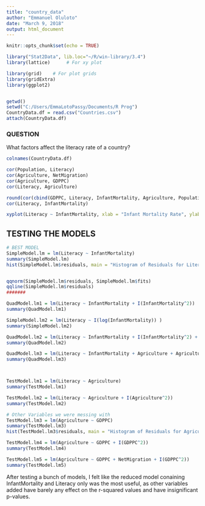 ```yaml
---
title: "country_data"
author: "Emmanuel Oluloto"
date: "March 9, 2018"
output: html_document
---
```


```r
knitr::opts_chunk$set(echo = TRUE)

library("Stat2Data", lib.loc="~/R/win-library/3.4")
library(lattice)      # For xy plot

library(grid)    # For plot grids
library(gridExtra)
library(ggplot2)


getwd()
setwd("C:/Users/EmmaLotoPassy/Documents/R Prog")
CountryData.df = read.csv("Countries.csv")
attach(CountryData.df)
```


### QUESTION
  What factors affect the literacy rate of a country?

```r
colnames(CountryData.df)

cor(Population, Literacy)
cor(Agriculture, NetMigration)
cor(Agriculture, GDPPC)
cor(Literacy, Agriculture)

round(cor(cbind(GDPPC, Literacy, InfantMortality, Agriculture, Population, NetMigration)), 3)
cor(Literacy, InfantMortality)

xyplot(Literacy ~ InfantMortality, xlab = "Infant Mortality Rate", ylab = "Literacy Rate",  type=c("p", "r"))

```


## TESTING THE MODELS

```r
# BEST MODEL
SimpleModel.lm = lm(Literacy ~ InfantMortality) 
summary(SimpleModel.lm)
hist(SimpleModel.lm$residuals, main = "Histogram of Residuals for Literacy ~ InfantMortality")


qqnorm(SimpleModel.lm$residuals, SimpleModel.lm$fits)
qqline(SimpleModel.lm$residuals)
#######

QuadModel.lm1 = lm(Literacy ~ InfantMortality + I(InfantMortality^2))
summary(QuadModel.lm1)

SimpleModel.lm2 = lm(Literacy ~ I(log(InfantMortality)) )
summary(SimpleModel.lm2)

QuadModel.lm2 = lm(Literacy ~ InfantMortality + I(InfantMortality^2) + Agriculture + I(Agriculture^2) + Agriculture:InfantMortality)
summary(QuadModel.lm2)

QuadModel.lm3 = lm(Literacy ~ InfantMortality + Agriculture + Agriculture:InfantMortality)
summary(QuadModel.lm3)



TestModel.lm1 = lm(Literacy ~ Agriculture)
summary(TestModel.lm1)

TestModel.lm2 = lm(Literacy ~ Agriculture + I(Agriculture^2))
summary(TestModel.lm2)

# Other Variables we were messing with
TestModel.lm3 = lm(Agriculture ~ GDPPC)
summary(TestModel.lm3)
hist(TestModel.lm3$residuals, main = "Histogram of Residuals for Agriculture ~ GDPPC")

TestModel.lm4 = lm(Agriculture ~ GDPPC + I(GDPPC^2))
summary(TestModel.lm4)

TestModel.lm5 = lm(Agriculture ~ GDPPC + NetMigration + I(GDPPC^2))
summary(TestModel.lm5)

```

After testing a bunch of models, I felt like the reduced model conaining InfantMortality and Literacy only was the most useful, as other variables added have barely any effect on the r-squared values and have insignificant p-values.



